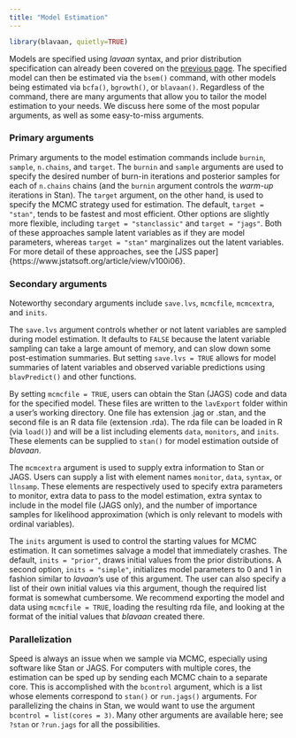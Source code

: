 ```yaml
---
title: "Model Estimation"
---
```


```r
library(blavaan, quietly=TRUE)
```

Models are specified using *lavaan* syntax, and prior distribution specification can already been covered on the [previous page](prior.html). The specified model can then be estimated via the `bsem()` command, with other models being estimated via `bcfa()`, `bgrowth()`, or `blavaan()`. Regardless of the command, there are many arguments that allow you to tailor the model estimation to your needs. We discuss here some of the most popular arguments, as well as some easy-to-miss arguments.

### Primary arguments
Primary arguments to the model estimation commands include `burnin`, `sample`, `n.chains`, and `target`. The `burnin` and `sample` arguments are used to specify the desired number of burn-in iterations and posterior samples for each of `n.chains` chains (and the `burnin` argument controls the *warm-up* iterations in Stan). The `target` argument, on the other hand, is used to specify the MCMC strategy used for estimation. The default, `target = "stan"`, tends to be fastest and most efficient. Other options are slightly more flexible, including `target = "stanclassic"` and `target = "jags"`. Both of these approaches sample latent variables as if they are model parameters, whereas `target = "stan"` marginalizes out the latent variables. For more detail of these approaches, see the [JSS paper]{https://www.jstatsoft.org/article/view/v100i06}.


### Secondary arguments
Noteworthy secondary arguments include `save.lvs`, `mcmcfile`, `mcmcextra`, and `inits`.

The `save.lvs` argument controls whether or not latent variables are sampled during model estimation. It defaults to `FALSE` because the latent variable sampling can take a large amount of memory, and can slow down some post-estimation summaries. But setting `save.lvs = TRUE` allows for model summaries of latent variables and observed variable predictions using `blavPredict()` and other functions.

By setting `mcmcfile = TRUE`, users can obtain the Stan (JAGS) code and data for the specified model. These files are written to the `lavExport` folder within a user's working directory. One file has extension .jag or .stan, and the second file is an R data file (extension .rda). The rda file can be loaded in R (via `load()`) and will be a list including elements `data`, `monitors`, and `inits`. These elements can be supplied to `stan()` for model estimation outside of *blavaan*.

The `mcmcextra` argument is used to supply extra information to Stan or JAGS. Users can supply a list with element names `monitor`, `data`, `syntax`, or `llnsamp`. These elements are respectively used to specify extra parameters to monitor, extra data to pass to the model estimation, extra syntax to include in the model file (JAGS only), and the number of importance samples for likelihood approximation (which is only relevant to models with ordinal variables).

The `inits` argument is used to control the starting values for MCMC estimation. It can sometimes salvage a model that immediately crashes. The default, `inits = "prior"`, draws initial values from the prior distributions. A second option, `inits = "simple"`, initializes model parameters to 0 and 1 in fashion similar to *lavaan*'s use of this argument. The user can also specify a list of their own initial values via this argument, though the required list format is somewhat cumbersome. We recommend exporting the model and data using `mcmcfile = TRUE`, loading the resulting rda file, and looking at the format of the initial values that *blavaan* created there.


### Parallelization
Speed is always an issue when we sample via MCMC, especially using software like Stan or JAGS.  For computers with multiple cores, the estimation can be sped up by sending each MCMC chain to a separate core. This is accomplished with the `bcontrol` argument, which is a list whose elements correspond to `stan()` or `run.jags()` arguments. For parallelizing the chains in Stan, we would want to use the argument `bcontrol = list(cores = 3)`. Many other arguments are available here; see `?stan` or `?run.jags` for all the possibilities.

